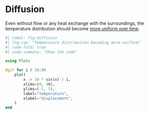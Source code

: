 # Diffusion

Even without flow or any heat exchange with the surroundings, the temperature distribution should become [more uniform over time](https://en.wikipedia.org/wiki/Convection%E2%80%93diffusion_equation).

```julia
#| label: fig-diffusion
#| fig-cap: "Temperature distribution becoming more uniform"
#| code-fold: true
#| code-summary: "Show the code"

using Plots

@gif for i ∈ 20:80
    plot(
        x -> 10 * sin(x) / i,
        xlims=(0, 4π),
        ylims=(-1, 1),
        label="temperature",
        xlabel="displacement",
    )
end

```